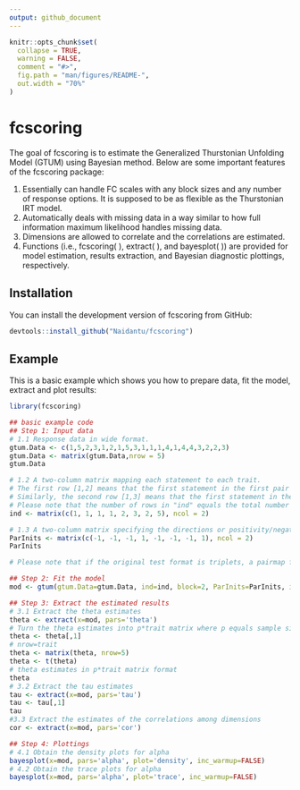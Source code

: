 ```yaml
---
output: github_document
---
```


<!-- README.md is generated from README.Rmd. Please edit that file -->

```r
knitr::opts_chunk$set(
  collapse = TRUE,
  warning = FALSE,
  comment = "#>",
  fig.path = "man/figures/README-",
  out.width = "70%"
)
```

# fcscoring

The goal of fcscoring is to estimate the Generalized Thurstonian Unfolding Model (GTUM) using Bayesian method. Below are some important features of the fcscoring package:

1. Essentially can handle FC scales with any block sizes and any number of response options. It is supposed to be as flexible as the Thurstonian IRT model.
2. Automatically deals with missing data in a way similar to how full information maximum likelihood handles missing data. 
3. Dimensions are allowed to correlate and the correlations are estimated.
4. Functions (i.e., fcscoring( ), extract( ), and bayesplot( )) are provided for model estimation, results extraction, and Bayesian diagnostic plottings, respectively. 

## Installation

You can install the development version of fcscoring from GitHub:

``` r
devtools::install_github("Naidantu/fcscoring")
```

## Example

This is a basic example which shows you how to prepare data, fit the model, extract and plot results:

```r

library(fcscoring)

## basic example code
## Step 1: Input data
# 1.1 Response data in wide format. 
gtum.Data <- c(1,5,2,3,1,2,1,5,3,1,1,1,4,1,4,4,3,2,2,3)
gtum.Data <- matrix(gtum.Data,nrow = 5)
gtum.Data

# 1.2 A two-column matrix mapping each statement to each trait. 
# The first row [1,2] means that the first statement in the first pair measures trait 1 and the second statement measures trait 2;
# Similarly, the second row [1,3] means that the first statement in the second pair measures trait 1 and the second statement measures trait 3.
# Please note that the number of rows in "ind" equals the total number of pairs. 
ind <- matrix(c(1, 1, 1, 1, 2, 3, 2, 5), ncol = 2)

# 1.3 A two-column matrix specifying the directions or positivity/negativity of the statements. 
ParInits <- matrix(c(-1, -1, -1, 1, -1, -1, -1, 1), ncol = 2)
ParInits

# Please note that if the original test format is triplets, a pairmap file that specifies the rank/ID of the statement in each trait it measures. For example, suppose there are 3 statements measuring each trait. 1 means the statement is the first statement measuring the trait and 3 means the statement is the last statement measuring the trait.

## Step 2: Fit the model
mod <- gtum(gtum.Data=gtum.Data, ind=ind, block=2, ParInits=ParInits, iter=500)

## Step 3: Extract the estimated results 
# 3.1 Extract the theta estimates 
theta <- extract(x=mod, pars='theta')
# Turn the theta estimates into p*trait matrix where p equals sample size and trait equals the number of latent traits
theta <- theta[,1]
# nrow=trait
theta <- matrix(theta, nrow=5)  
theta <- t(theta)
# theta estimates in p*trait matrix format
theta
# 3.2 Extract the tau estimates
tau <- extract(x=mod, pars='tau')
tau <- tau[,1]
tau
#3.3 Extract the estimates of the correlations among dimensions
cor <- extract(x=mod, pars='cor')

## Step 4: Plottings
# 4.1 Obtain the density plots for alpha
bayesplot(x=mod, pars='alpha', plot='density', inc_warmup=FALSE)
# 4.2 Obtain the trace plots for alpha
bayesplot(x=mod, pars='alpha', plot='trace', inc_warmup=FALSE)
```
